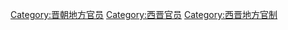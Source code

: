 [[Category:晋朝地方官员|Category:晋朝地方官员]]
[[Category:西晋官员|Category:西晋官员]]
[[Category:西晋地方官制|Category:西晋地方官制]]